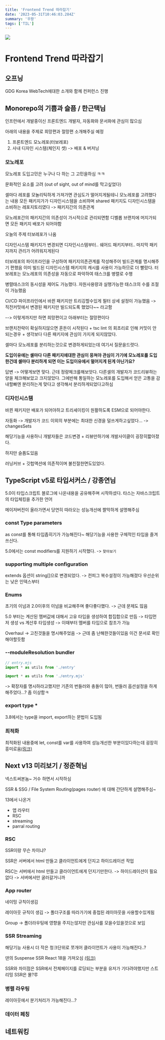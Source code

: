 ```yaml
---
title: 'Frontend Trend 따라잡기'
date: '2023-05-31T10:46:03.284Z'
summary: '우왕'
tags: ['TIL']
---
```


![](/static/images/TIL/frontendTrend/main.jpeg)

# Frontend Trend 따라잡기

## 오프닝

GDG Korea WebTech에대한 소개와 함께 컨퍼런스 진행

## Monorepo의 기쁨과 슬픔 / 한근택님

인프런에서 개발중이신 프론트엔드 개발자, 자동화와 문서화에 관심이 많으심

아래의 내용을 주제로 희망편과 절망편 소개해주실 예정

1. 프론트엔드 모노레포(터보레포)
2. 사내 디자인 시스템(체인지 셋) -> 배포 & 버저닝

### 모노레포

모노레포 도입고민은 누구나 다 하는 그 고민을하심 ㅋㅋ

문화적인 요소를 고려 (out of sight, out of mind를 막고싶었다)

셀마다 레포를 모놀리틱하게 가져가면 관심도가 떨어지게될테니 모노레포를 고려했다는 내용
모든 패키지가가 디자인시스템을 소비하며 shared 패키지도 디자인시스템을 소비하는 레포지토리였다 -> 패키지간의 의존관계

모노레포간의 패키지간의 의존성이 가시적으로 관리되면함
디벨롭 브랜치에 머지가되면 모든 패키지 배포가 되어야함

오늘의 주제 터보레포가 나옴

디자인시스템 패키지가 변경되면 디자인시스템부터.. 쉐어드 패키지부터.. 마지막 패키지까지 관리가 어려워지게된다

터보레포의 파이프라인을 구성하여 패키지의존관계를 작성해주어 빌드관계를 명시해주기 편했음
이미 빌드된 디자인시스템 패키지의 캐시를 사용이 가능하므로 더 빨랐다.
터보레포는 모노레포의 의존성을 자동으로 파악하여 태스크를 병렬로 수행

병렬태스크의 동시성을 제어도 가능했다. 자원사용량과 실행가능한 태스크의 수를 조절이 가능했음

CI/CD 파이프라인에서 바뀐 패키지만 트리깅할수있게 필터 상세 설정이 가능했음 -> 직전커밋에서 변경된 패키지만 빌드되도록 했었다~~ 라고함

--> 이렇게까지만 하면 희망편이고 아래부터는 절망편이다

브랜치전략이 확실하지않으면 혼돈이 시작된다 + tsc lint 의 회초리로 인해 커밋이 안되는경우 + 생각보다 다른 패키지에 관심이 가지게 되지않았다.

셀마다 모노레포를 분리하는것으로 변경하게되었는데 여기서 질문을드렷다.

**도입이유에는 셀마다 다른 패키지에대한 관심이 뭉쳐야 관심이 가기에 모노레포를 도입한건데 셀마다 분리하게 되면 이는 도입이유에서 멀어지게 된게 아닌가요?**

답변 -> 어떻게보면 맞다. 근데 정량체크를해보앗다. 다른셀의 개발자가 코드리뷰하는 양을 체크해보았고 크지않았다. 그에반해 통일하는 모노레포를 도입해서 얻은 고통을 감내할빠엔 분리하는게 맞다고 생각해서 분리하게되었다고하심

### 디자인시스템

바뀐 패키지만 배포가 되어야하고 트리셰이킹이 원활하도록 ESM으로 되어야한다.

자동화 -> 개발자가 코드 이외의 부분에는 최대한 신경을 덜쓰게하고싶었다... -> changesSets

해당기능을 사용하니 개발자들은 코드변경 + 리뷰만하기에 개발사이클이 굉장히짧아졌다.

하지만 슬픔도있음

러닝커브 + 깃헙액션에 의존적이며 불친절한면도있었다.

## TypeScript v5로 타입서커스 / 강종연님

5.0이 타입스크립트 블로그에 나온내용을 공유해주며 시작하셨다. 타스는 자바스크립트의 타입체킹을 추가한 언어

메이저버전이 올라가면서 당연히 따라오는 성능개선에 짤막하게 설명해주심

### const Type parameters

as const를 통해 타입좁히기가 가능해진다~ 해당기능을 사용한 구체적인 타입을 즐겨쓰신다.

5.0에서는 const modifiers를 지원하기 시작했다. -> `찾아보기`

### supporting multiple configuration

extends 옵션이 string[]으로 변경되었다. -> 컨피그 복수설정이 가능해졌다 우선순위는 낮은 인덱스부터

### Enums

초기의 이넘과 2.0이후의 이넘을 비교해주며 좋다좋다했다. -> 근데 문제도 많음

5.0 부터는 계산된 멤버값에 대해서 고유 타입을 생성하여 합집합으로 만듬
-> 타입먼저 생성 vs 계산후 타입생성 -> 이때부터 멤버를 타입으로 참조가 가능

Overhaul -> 고친것들을 명시해주었음 -> 근데 좀 난해한것들이있음 이건 문서로 확인해야할듯함

### --moduleResolution bundler

```ts
// entry.mjs
import * as utils from './entry'

import * as utils from './entry.mjs'
```

-> 확장자를 명시하라고했지만 기존의 번들러와 충돌이 많아, 번들러 옵션설정을 하게해주었다...? 좀 이상함ㅋ

### export type \*

3.8에서는 type을 import, export하는 문법이 도입됨

### 최적화

최적화된 내용중에 let, const를 var를 사용하여 성능개선한 부분이있다하는데 굉장히 흥미로움[(링크)](https://github.com/microsoft/TypeScript/issues/52924)

## Next v13 미리보기 / 정준혁님

넥스트써본놈~ 거수 하면서 시작하심

SSR & SSG / File System Routing(pages router) 에 대해 간단하게 설명해주심~

13에서 나온거

- 앱 라우터
- RSC
- streaming
- parral routing

### RSC

SSR이랑 무슨 차이냐?

SSR은 서버에서 html 만들고 클라이언트에게 던지고 하이드레이션 작업

RSC는 서버에서 html 만들고 클라이언트에게 던지기만한다. -> 하이드레이션이 필요없다 -> 서버에서만 굴러갈거니까

### App router

네이밍 규칙이생김

레이아웃 규칙이 생김 -> 폴더구조를 따라가기에 중첩된 레이아웃을 사용할수있게됨

Group -> 폴더라우팅에 영향을 주지는않지만 관심사를 모을수있을것으로 보임

### SSR Streaming

해당기능 사용시 더 작은 청크단위로 쪼개어 클라이언트가 사용이 가능해진다..?

댄의 Suspense SSR React 18을 가져오심 [(링크)](https://blog.mathpresso.com/suspense-ssr-architecture-in-react-18-ec75e80eb68d)

SSR와 차이점은 SSR에서 전체페이지를 로딩되는 부분을 유저가 기다려야했지만 스트리밍 SSR은 몰?루

### 병렬 라우팅

레이아웃에서 분기처리가 가능해진다...?

### 데이터 페칭

## 네트워킹
